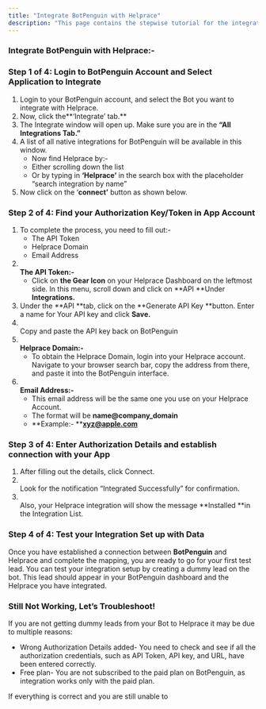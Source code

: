 ```yaml
---
title: "Integrate BotPenguin with Helprace"
description: "This page contains the stepwise tutorial for the integration with BotPenguin"
---
```


### **Integrate BotPenguin with Helprace:-**

### **Step 1 of 4: Login to BotPenguin Account and Select Application to Integrate**

1. Login to your BotPenguin account, and select the Bot you want to integrate with Helprace.
2. Now, click the**‘Integrate’ tab.** 
3. The Integrate window will open up. Make sure you are in the **“All Integrations Tab.”**
4. A list of all native integrations for BotPenguin will be available in this window.
   - Now find Helprace by:-
   - Either scrolling down the list
   - Or by typing in **‘**Helprace**’** in the search box with the placeholder “search integration by name”
5. Now click on the ‘**connect’** button as shown below.

### **Step 2 of 4: Find your Authorization Key/Token in App Account**

1. To complete the process, you need to fill out:-
   - The API Token
   - Helprace Domain
   - Email Address
2. **\
   The API Token:-**
   - Click on **the Gear Icon** on your Helprace Dashboard on the leftmost side. In this menu, scroll down and click on **API **Under **Integrations.**
3. Under the **API **tab, click on the **Generate API Key **button. Enter a name for Your API key and click **Save.**
4. \
   Copy and paste the API key back on BotPenguin
5. **\
   Helprace Domain:-**
   - To obtain the Helprace Domain, login into your Helprace account. Navigate to your browser search bar, copy the address from there, and paste it into the BotPenguin interface.
6. **\
   Email Address:-**
   - This email address will be the same one you use on your Helprace Account.
   - The format will be **name@company_domain**
   - **Example:- **[**xyz@apple.com**](mailto:xyz@apple.com)

### **Step 3 of 4: Enter Authorization Details and establish connection with your App**

1. After filling out the details, click Connect.
2. \
   Look for the notification “Integrated Successfully” for confirmation.
3. \
   Also, your Helprace integration will show the message **Installed **in the Integration List.

### **Step 4 of 4: Test your Integration Set up with Data**

Once you have established a connection between **BotPenguin** and Helprace and complete the mapping, you are ready to go for your first test lead. You can test your integration setup by creating a dummy lead on the bot. This lead should appear in your BotPenguin dashboard and the Helprace you have integrated.

### **Still Not Working, Let’s Troubleshoot\!**

If you are not getting dummy leads from your Bot to Helprace it may be due to multiple reasons:

- Wrong Authorization Details added- You need to check and see if all the authorization credentials, such as API Token, API key, and URL, have been entered correctly.
- Free plan- You are not subscribed to the paid plan on BotPenguin, as integration works only with the paid plan.

If everything is correct and you are still unable to